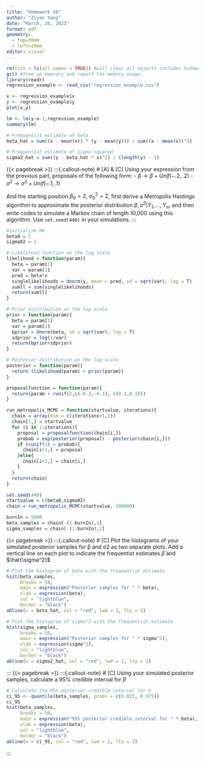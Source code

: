 ```yaml
---
title: "Homework 16"
author: "Ziyao Yang"
date: "March, 26, 2023"
format: pdf
geometry: 
  - top=30mm
  - left=20mm
editor: visual
---
```


```r
rm(list = ls(all.names = TRUE)) #will clear all objects includes hidden objects.
gc() #free up memrory and report the memory usage.
library(readr)
regression_example <- read_csv("regression_example.csv")

x <- regression_example$x
y <- regression_example$y
plot(x,y)

lm <- lm(y~x-1,regression_example)
summary(lm)

# Frequentist estimate of beta
beta_hat = sum((x - mean(x)) * (y - mean(y))) / sum((x - mean(x))^2)

# Frequentist estimate of sigma squared
sigma2_hat = sum((y - beta_hat * x)^2) / (length(y) - 1)

```

{{< pagebreak >}} :::{.callout-note} \# \[A\] & \[C\] Using your expression from the previous part, proposals of the following form: - $\beta → \beta + Unif(−.2, .2)$ - $\sigma^2 → \sigma^2 + Unif(−.1, .1)$

And the starting position $\beta_0 = 2$, $\sigma^2_0 = 2$, first derive a Metropolis Hastings algorithm to approximate the posterior distribution $\beta, \sigma^2 | Y_1,\dots,Y_n$, and then write codes to simulate a Markov chain of length 10,000 using this algorithm. Use `set.seed(440)` in your simulations. :::

```r
#initialize MH
beta0 = 2
sigma02 = 2

# Likelihood function on the log scale
likelihood = function(param){
  beta = param[1]
  var = param[2]
  pred = beta*x
  singlelikelihoods = dnorm(y, mean = pred, sd = sqrt(var), log = T)
  sumll = sum(singlelikelihoods)
  return(sumll)
}

# Prior distribution on the log scale
prior = function(param){
  beta = param[1]
  var = param[2]
  bprior = dnorm(beta, sd = sqrt(var), log = T)
  sdprior = log(1/var)
  return(bprior+sdprior)
}

# Posterior distribution on the log scale
posterior = function(param){
  return (likelihood(param) + prior(param))
}

proposalfunction = function(param){
  return(param + runif(2,c(-0.2,-0.1), c(0.2,0.1)))
}

run_metropolis_MCMC = function(startvalue, iterations){
  chain = array(dim = c(iterations+1,2))
  chain[1,] = startvalue
  for (i in 1:iterations){
    proposal = proposalfunction(chain[i,])
    probab = exp(posterior(proposal) - posterior(chain[i,]))
    if (runif(1) < probab){
      chain[i+1,] = proposal
    }else{
      chain[i+1,] = chain[i,]
    }
  }
  return(chain)
}

set.seed(440)
startvalue = c(beta0,sigma02)
chain = run_metropolis_MCMC(startvalue, 100000)

burnIn = 5000
beta_samples = chain[-(1:burnIn),1]
sigma_samples = chain[-(1:burnIn),2]
```

{{< pagebreak >}} :::{.callout-note} \# \[C\] Plot the histograms of your simulated posterior samples for β and σ2 as two separate plots. Add a vertical line on each plot to indicate the frequentist estimates $\hat{\beta}$ and $\hat{\sigma^2}$

```r
# Plot the histogram of beta with the frequentist estimate
hist(beta_samples, 
     breaks = 50, 
     main = expression("Posterior samples for " * beta), 
     xlab = expression(beta), 
     col = "lightblue", 
     border = "black")
abline(v = beta_hat, col = "red", lwd = 2, lty = 2)

# Plot the histogram of sigma^2 with the frequentist estimate
hist(sigma_samples, 
     breaks = 50, 
     main = expression("Posterior samples for " * sigma^2), 
     xlab = expression(sigma^2), 
     col = "lightblue", 
     border = "black")
abline(v = sigma2_hat, col = "red", lwd = 2, lty = 2)
```

::: {{< pagebreak >}} :::{.callout-note} \# \[C\] Using your simulated posterior samples, calculate a 95% credible interval for $\beta$

```r
# Calculate the 95% posterior credible interval for b
ci_95 <- quantile(beta_samples, probs = c(0.025, 0.975))
ci_95
hist(beta_samples, 
     breaks = 50, 
     main = expression("95% posterior credible interval for " * beta), 
     xlab = expression(beta), 
     col = "lightblue", 
     border = "black")
abline(v = ci_95, col = "red", lwd = 2, lty = 2)
```

:::
